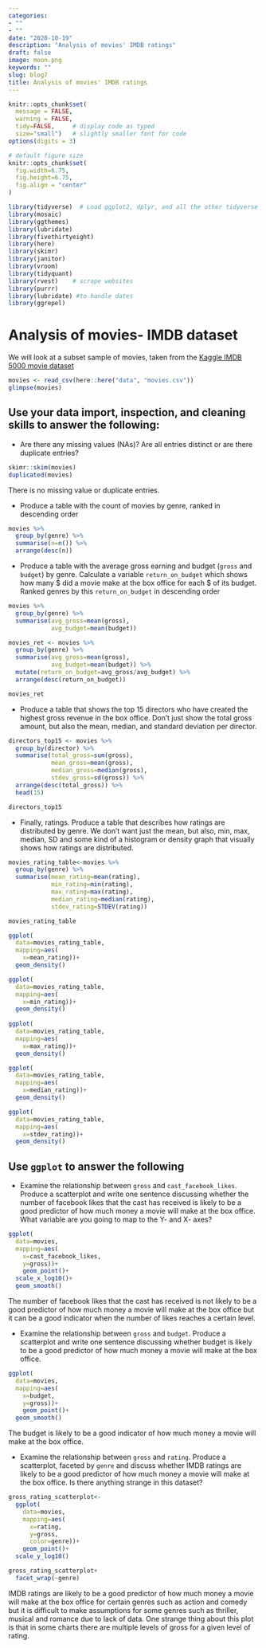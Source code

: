 ```yaml
---
categories:
- ""
- ""
date: "2020-10-19"
description: "Analysis of movies' IMDB ratings"
draft: false
image: moon.png
keywords: ""
slug: blog7
title: Analysis of movies' IMDB ratings
---
```


```r
knitr::opts_chunk$set(
  message = FALSE, 
  warning = FALSE, 
  tidy=FALSE,     # display code as typed
  size="small")   # slightly smaller font for code
options(digits = 3)

# default figure size
knitr::opts_chunk$set(
  fig.width=6.75, 
  fig.height=6.75,
  fig.align = "center"
)
```


```r
library(tidyverse)  # Load ggplot2, dplyr, and all the other tidyverse packages
library(mosaic)
library(ggthemes)
library(lubridate)
library(fivethirtyeight)
library(here)
library(skimr)
library(janitor)
library(vroom)
library(tidyquant)
library(rvest)    # scrape websites
library(purrr)  
library(lubridate) #to handle dates
library(ggrepel)
```

# Analysis of movies- IMDB dataset

We will look at a subset sample of movies, taken from the [Kaggle IMDB 5000 movie dataset](https://www.kaggle.com/carolzhangdc/imdb-5000-movie-dataset)

  
```r

movies <- read_csv(here::here("data", "movies.csv"))
glimpse(movies)

```


## Use your data import, inspection, and cleaning skills to answer the following:

- Are there any missing values (NAs)? Are all entries distinct or are there duplicate entries?
```R

skimr::skim(movies)
duplicated(movies)

```

There is no missing value or duplicate entries.

- Produce a table with the count of movies by genre, ranked in descending order
```R
movies %>% 
  group_by(genre) %>% 
  summarise(n=n()) %>% 
  arrange(desc(n))

```
- Produce a table with the average gross earning and budget (`gross` and `budget`) by genre. Calculate a variable `return_on_budget` which shows how many $ did a movie make at the box office for each $ of its budget. Ranked genres by this `return_on_budget` in descending order
```R
movies %>% 
  group_by(genre) %>% 
  summarise(avg_gross=mean(gross),
            avg_budget=mean(budget))

```
```R
movies_ret <- movies %>% 
  group_by(genre) %>% 
  summarise(avg_gross=mean(gross),
            avg_budget=mean(budget)) %>% 
  mutate(return_on_budget=avg_gross/avg_budget) %>% 
  arrange(desc(return_on_budget))

movies_ret

```

- Produce a table that shows the top 15 directors who have created the highest gross revenue in the box office. Don't just show the total gross amount, but also the mean, median, and standard deviation per director.
```R
directors_top15 <- movies %>% 
  group_by(director) %>% 
  summarise(total_gross=sum(gross),
            mean_gross=mean(gross),
            median_gross=median(gross),
            stdev_gross=sd(gross)) %>% 
  arrange(desc(total_gross)) %>% 
  head(15)

directors_top15

```

- Finally, ratings. Produce a table that describes how ratings are distributed by genre. We don't want just the mean, but also, min, max, median, SD and some kind of a histogram or density graph that visually shows how ratings are distributed.
```R

movies_rating_table<-movies %>% 
  group_by(genre) %>% 
  summarise(mean_rating=mean(rating),
            min_rating=min(rating),
            max_rating=max(rating),
            median_rating=median(rating),
            stdev_rating=STDEV(rating)) 

movies_rating_table

ggplot(
  data=movies_rating_table,
  mapping=aes(
    x=mean_rating))+
  geom_density()

ggplot(
  data=movies_rating_table,
  mapping=aes(
    x=min_rating))+
  geom_density()
 
ggplot(
  data=movies_rating_table,
  mapping=aes(
    x=max_rating))+
  geom_density()

ggplot(
  data=movies_rating_table,
  mapping=aes(
    x=median_rating))+
  geom_density()

ggplot(
  data=movies_rating_table,
  mapping=aes(
    x=stdev_rating))+
  geom_density()
```

## Use `ggplot` to answer the following

  - Examine the relationship between `gross` and `cast_facebook_likes`. Produce a scatterplot and write one sentence discussing whether the number of facebook likes that the cast has received is likely to be a good predictor of how much money a movie will make at the box office. What variable are you going to map to the Y- and X- axes?
  
  
```r
ggplot(
  data=movies,
  mapping=aes(
    x=cast_facebook_likes,
    y=gross))+
    geom_point()+
  scale_x_log10()+
  geom_smooth()

```
The number of facebook likes that the cast has received is not likely to be a good predictor of how much money a movie will make at the box office but it can be a good indicator when the number of likes reaches a certain level. 


  - Examine the relationship between `gross` and `budget`. Produce a scatterplot and write one sentence discussing whether budget is likely to be a good predictor of how much money a movie will make at the box office.

```r
ggplot(
  data=movies,
  mapping=aes(
    x=budget,
    y=gross))+
    geom_point()+
  geom_smooth()
```
The budget is likely to be a good indicator of how much money a movie will make at the box office. 
  
  
  - Examine the relationship between `gross` and `rating`. Produce a scatterplot, faceted by `genre` and discuss whether IMDB ratings are likely to be a good predictor of how much money a movie will make at the box office. Is there anything strange in this dataset?

```r
gross_rating_scatterplot<-
  ggplot(
    data=movies,
    mapping=aes(
      x=rating,
      y=gross,
      color=genre))+
    geom_point()+
  scale_y_log10()

gross_rating_scatterplot+
  facet_wrap(~genre)
```
IMDB ratings are likely to be a good predictor of how much money a movie will make at the box office for certain genres such as action and comedy but it is difficult to make assumptions for some genres such as thriller, musical and romance due to lack of data.
One strange thing about this plot is that in some charts there are multiple levels of gross for a given level of rating. 